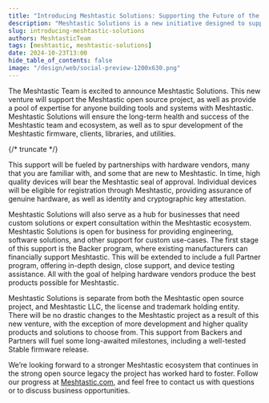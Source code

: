 ```yaml
---
title: "Introducing Meshtastic Solutions: Supporting the Future of the Open Source Meshtastic Project"
description: "Meshtastic Solutions is a new initiative designed to support the growth and long-term success of the open source Meshtastic project"
slug: introducing-meshtastic-solutions
authors: MeshtasticTeam
tags: [meshtastic, meshtastic-solutions]
date: 2024-10-23T13:00
hide_table_of_contents: false
image: "/design/web/social-preview-1200x630.png"
---
```


The Meshtastic Team is excited to announce Meshtastic Solutions. This new venture will support the Meshtastic open source project, as well as provide a pool of expertise for anyone building tools and systems with Meshtastic. Meshtastic Solutions will ensure the long-term health and success of the Meshtastic team and ecosystem, as well as to spur development of the Meshtastic firmware, clients, libraries, and utilities.

{/* truncate */}

This support will be fueled by partnerships with hardware vendors, many that you are familiar with, and some that are new to Meshtastic. In time, high quality devices will bear the Meshtastic seal of approval. Individual devices will be eligible for registration through Meshtastic, providing assurance of genuine hardware, as well as identity and cryptographic key attestation.

Meshtastic Solutions will also serve as a hub for businesses that need custom solutions or expert consultation within the Meshtastic ecosystem. Meshtastic Solutions is open for business for providing engineering, software solutions, and other support for custom use-cases. The first stage of this support is the Backer program, where existing manufacturers can financially support Meshtastic. This will be extended to include a full Partner program, offering in-depth design, close support, and device testing assistance. All with the goal of helping hardware vendors produce the best products possible for Meshtastic.

Meshtastic Solutions is separate from both the Meshtastic open source project, and Meshtastic LLC, the license and trademark holding entity. There will be no drastic changes to the Meshtastic project as a result of this new venture, with the exception of more development and higher quality products and solutions to choose from. This support from Backers and Partners will fuel some long-awaited milestones, including a well-tested Stable firmware release.

We’re looking forward to a stronger Meshtastic ecosystem that continues in the strong open source legacy the project has worked hard to foster. Follow our progress at [Meshtastic.com](https://meshtastic.com), and feel free to contact us with questions or to discuss business opportunities.
